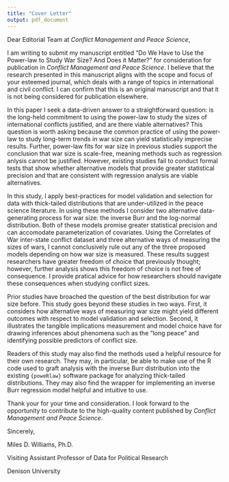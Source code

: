 ```yaml
---
title: "Cover Letter"
output: pdf_document
---
```


Dear Editorial Team at *Conflict Management and Peace Science*,

I am writing to submit my manuscript entitled "Do We Have to Use the Power-law to Study War Size? And Does it Matter?" for consideration for publication in *Conflict Management and Peace Science*. I believe that the research presented in this manuscript aligns with the scope and focus of your esteemed journal, which deals with a range of topics in international and civil conflict. I can confirm that this is an original manuscript and that it is not being considered for publication elsewhere.

In this paper I seek a data-driven answer to a straightforward question: is the long-held commitment to using the power-law to study the sizes of international conflicts justified, and are there viable alternatives? This question is worth asking because the common practice of using the power-law to study long-term trends in war size can yield statistically imprecise results. Further, power-law fits for war size in previous studies support the conclusion that war size is scale-free, meaning methods such as regression anlysis cannot be justified. However, existing studies fail to conduct formal tests that show whether alternative models that provide greater statistical precision and that are consistent with regression analysis are viable alternatives.

In this study, I apply best-practices for model validation and selection for data with thick-tailed distributions that are under-utilized in the peace science literature. In using these methods I consider two alternative data-generating process for war size: the inverse Burr and the log-normal distribution. Both of these models promise greater statistical precision and can accomodate parameterization of covariates. Using the Correlates of War inter-state conflict dataset and three alternative ways of measuring the sizes of wars, I cannot conclusively rule out any of the three proposed models depending on how war size is measured. These results suggest researchers have greater freedom of choice that previously thought; however, further analysis shows this freedom of choice is not free of consequence. I provide pratical advice for how researchers should navigate these consequences when studying conflict sizes.

Prior studies have broached the question of the best distribution for war size before. This study goes beyond these studies in two ways. First, it considers how alternative ways of measuring war size might yield different outcomes with respect to model validation and selection. Second, it illustrates the tangible implications measurement and model choice have for drawing inferences about phenomena such as the "long peace" and identifying possible predictors of conflict size.

Readers of this study may also find the methods used a helpful resource for their own research. They may, in particular, be able to make use of the R code used to graft analysis with the inverse Burr distribution into the existing `{poweRlaw}` software package for analyzing thick-tailed distributions. They may also find the wrapper for implementing an inverse Burr regression model helpful and intuitive to use.

Thank your for your time and consideration. I look forward to the opportunity to contribute to the high-quality content published by *Conflict Management and Peace Science*. 

Sincerely,

\setlength{\parindent}{0in}
\setlength{\leftskip}{0in}
\setlength{\parskip}{0pt}

Miles D. Williams, Ph.D.

Visiting Assistant Professor of Data for Political Research

Denison University
